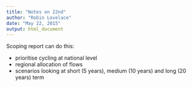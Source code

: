 ```yaml
---
title: "Notes on 22nd"
author: "Robin Lovelace"
date: "May 22, 2015"
output: html_document
---
```


Scoping report can do this:

- prioritise cycling at national level
- regional allocation of flows
- scenarios looking at short (5 years), medium (10 years) and long (20 years) term


